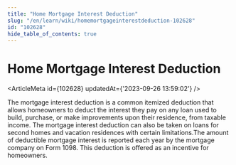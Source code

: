 ```yaml
---
title: "Home Mortgage Interest Deduction"
slug: "/en/learn/wiki/homemortgageinterestdeduction-102628"
id: "102628"
hide_table_of_contents: true
---
```



# Home Mortgage Interest Deduction

<ArticleMeta id={102628} updatedAt={'2023-09-26 13:59:02'} />
<div className='border-solid border-b border-t-0 my-4 border-[var(--ifm-color-gray-300)]' />

The mortgage interest deduction is a common itemized deduction that allows homeowners to deduct the interest they pay on any loan used to build, purchase, or make improvements upon their residence, from taxable income. The mortgage interest deduction can also be taken on loans for second homes and vacation residences with certain limitations.The amount of deductible mortgage interest is reported each year by the mortgage company on Form 1098. This deduction is offered as an incentive for homeowners.
